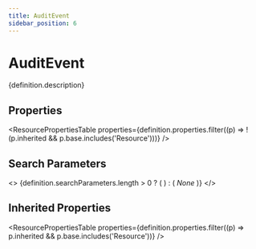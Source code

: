 ```yaml
---
title: AuditEvent
sidebar_position: 6
---
```



# AuditEvent

<p>{definition.description}</p>

## Properties

<ResourcePropertiesTable properties={definition.properties.filter((p) => !(p.inherited && p.base.includes('Resource')))} />

## Search Parameters

<>
  {definition.searchParameters.length > 0 ? (
    <SearchParamsTable searchParams={definition.searchParameters} />
  ) : (
    <em>None</em>
  )}
</>

## Inherited Properties

<ResourcePropertiesTable properties={definition.properties.filter((p) => p.inherited && p.base.includes('Resource'))} />


